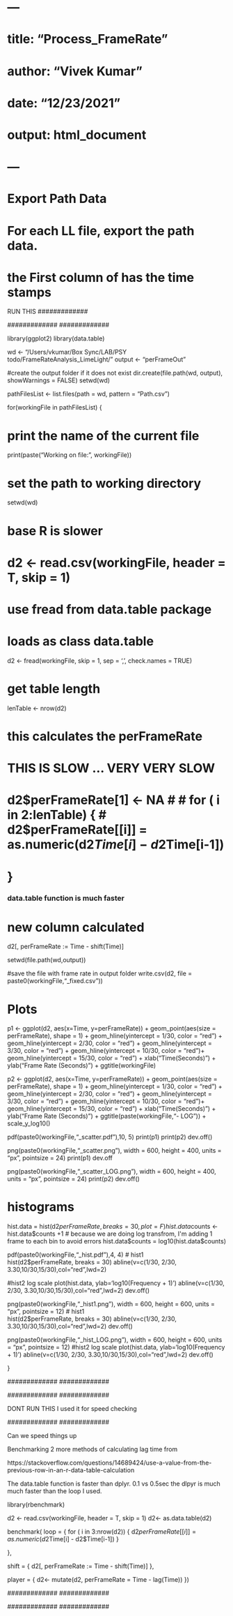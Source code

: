# ---
# title: "Process_FrameRate"
# author: "Vivek Kumar"
# date: "12/23/2021"
# output: html_document
# ---
# Export Path Data
# For each LL file, export the path data.
# the First column of has the time stamps 

############# RUN THIS      ############# ############# 
############# ############# ############# ############# 

library(ggplot2)
library(data.table)


wd <- "/Users/vkumar/Box Sync/LAB/PSY todo/FrameRateAnalysis_LimeLight/"
output <- "perFrameOut"

#create the output folder if it does not exist
dir.create(file.path(wd, output), showWarnings = FALSE)
setwd(wd)

pathFilesList <- list.files(path = wd, pattern = "Path.csv")

for(workingFile in pathFilesList) {
  
# print the name of the current file
print(paste("Working on file: ", workingFile))

# set the path to working directory
setwd(wd)

# base R is slower 
# d2 <- read.csv(workingFile, header = T, skip = 1)

# use fread from data.table package
# loads as class data.table
d2 <- fread(workingFile, skip = 1, sep = ',', check.names = TRUE)

# get table length
lenTable <- nrow(d2)

# this calculates the perFrameRate
# THIS IS SLOW ... VERY VERY SLOW
# d2$perFrameRate[1] <- NA
# 
# for ( i in 2:lenTable) {
#  d2$perFrameRate[[i]] = as.numeric(d2$Time[i] - d2$Time[i-1])
# 
# }
### data.table function is much faster ###
# new column calculated
d2[, perFrameRate := Time - shift(Time)]

setwd(file.path(wd,output))

#save the file with frame rate in output folder
write.csv(d2, file = paste0(workingFile,"_fixed.csv"))

# Plots
p1 <- ggplot(d2, aes(x=Time, y=perFrameRate)) + geom_point(aes(size = perFrameRate), shape = 1) + geom_hline(yintercept = 1/30, color = "red") + geom_hline(yintercept = 2/30, color = "red") + geom_hline(yintercept = 3/30, color = "red") + geom_hline(yintercept = 10/30, color = "red")+ geom_hline(yintercept = 15/30, color = "red") + xlab("Time(Seconds)") + ylab("Frame Rate (Seconds)") + ggtitle(workingFile)

p2 <- ggplot(d2, aes(x=Time, y=perFrameRate)) + geom_point(aes(size = perFrameRate), shape = 1) + geom_hline(yintercept = 1/30, color = "red") + geom_hline(yintercept = 2/30, color = "red") + geom_hline(yintercept = 3/30, color = "red") + geom_hline(yintercept = 10/30, color = "red")+ geom_hline(yintercept = 15/30, color = "red") + xlab("Time(Seconds)") + ylab("Frame Rate (Seconds)") + ggtitle(paste(workingFile,"- LOG")) +   scale_y_log10()

pdf(paste0(workingFile,"_scatter.pdf"),10, 5)
  print(p1)
  print(p2)
dev.off()

png(paste0(workingFile,"_scatter.png"), width = 600, height = 400, units = "px", pointsize = 24)
  print(p1)
dev.off

png(paste0(workingFile,"_scatter_LOG.png"), width = 600, height = 400, units = "px", pointsize = 24)
  print(p2)
dev.off()


# histograms
hist.data = hist(d2$perFrameRate, breaks = 30, plot=F) 
hist.data$counts <- hist.data$counts +1 # because we are doing log transfrom, I'm adding 1 frame to each bin to avoid errors
hist.data$counts = log10(hist.data$counts)

pdf(paste0(workingFile,"_hist.pdf"),4, 4)
  # hist1  
  hist(d2$perFrameRate, breaks = 30)
  abline(v=c(1/30, 2/30, 3.30,10/30,15/30),col="red",lwd=2)
  
  #hist2 log scale
  plot(hist.data, ylab='log10(Frequency + 1)')
  abline(v=c(1/30, 2/30, 3.30,10/30,15/30),col="red",lwd=2)
dev.off()

png(paste0(workingFile,"_hist1.png"), width = 600, height = 600, units = "px", pointsize = 12)
  # hist1  
  hist(d2$perFrameRate, breaks = 30)
  abline(v=c(1/30, 2/30, 3.30,10/30,15/30),col="red",lwd=2)
dev.off()

png(paste0(workingFile,"_hist_LOG.png"), width = 600, height = 600, units = "px", pointsize = 12)
  #hist2 log scale
  plot(hist.data, ylab='log10(Frequency + 1)')
  abline(v=c(1/30, 2/30, 3.30,10/30,15/30),col="red",lwd=2)
dev.off()

}

############# ############# ############# ############# 
############# ############# ############# ############# 



############# DONT RUN THIS I used it for speed checking
############# ############# ############# ############# 
Can we speed things up

Benchmarking 2 more methods of calculating lag time from 

https://stackoverflow.com/questions/14689424/use-a-value-from-the-previous-row-in-an-r-data-table-calculation

The data.table function is faster than dplyr. 0.1 vs 0.5sec
the dlpyr is much much faster than the loop I used. 


library(rbenchmark)

d2 <- read.csv(workingFile, header = T, skip = 1)
d2<- as.data.table(d2)

benchmark(
loop = {
for ( i in 3:nrow(d2)) {
 d2$perFrameRate[[i]] = as.numeric(d2$Time[i] - d2$Time[i-1])
 }

},

shift = {
d2[, perFrameRate := Time - shift(Time)]
},

player = {
d2<- mutate(d2, perFrameRate = Time - lag(Time))
})

############# ############# ############# ############# 
############# ############# ############# ############# 



